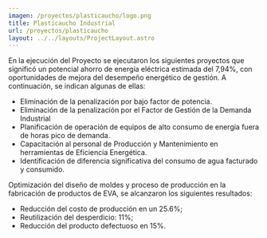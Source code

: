 ```yaml
---
imagen: /proyectos/plasticaucho/logo.png
title: Plasticaucho Industrial
url: /proyectos/plasticaucho
layout: ../../layouts/ProjectLayout.astro
---
```


<Cover img={cover} title="Plasticaucho Industrial"/>

<BasicSection img={p0} 
title='Implementación de la Norma ISO 50001' 
img_description='Ing. Eddison Arcos Acosta, Consultor Experto (derecha) e Ing. Paul Espinosa Líder del Equipo de Gestión de la Energía en Plasticaucho Industrial S.A.'>
En la ejecución del Proyecto se ejecutaron los siguientes proyectos que significó un potencial ahorro de energía eléctrica estimada del 7,94%, con oportunidades de mejora del desempeño energético de gestión.
A continuación, se indican algunas de ellas:
</BasicSection>

<MirrorSection img={p1} 
img_description='Afiches de difusión del SGEn en Plasticaucho Industrial S.A'>
- Eliminación de la penalización por bajo factor de potencia.
- Eliminación de la penalización por el Factor de Gestión de la Demanda Industrial
- Planificación de operación de equipos de alto consumo de energía fuera de horas pico de demanda.
- Capacitación al personal de Producción y Mantenimiento en herramientas de Eficiencia Energética.
- Identificación de diferencia significativa del consumo de agua facturado y consumido.
</MirrorSection>

<BasicSection img={p2} 
title='Economía Circular' 
img_description='Plasticaucho Industrial'>
Optimización del diseño de moldes y proceso de producción en la fabricación de productos de EVA, se alcanzaron los siguientes resultados:

- Reducción del costo de producción en un 25.6%;
- Reutilización del desperdicio: 11%;
- Reducción del producto defectuoso en 15%.
</BasicSection>




